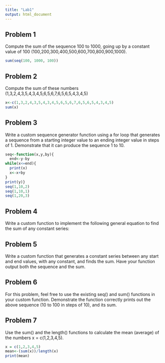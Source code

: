 ```yaml
---
title: "Lab1"
output: html_document
---
```


## Problem 1
Compute the sum of the sequence 100 to 1000, going up by a constant value of 100 (100,200,300,400,500,600,700,800,900,1000).
```r
sum(seq(100, 1000, 100))
```

## Problem 2
Compute the sum of these numbers (1,3,2,4,3,5,4,3,4,5,6,5,6,7,6,5,6,5,4,3,4,5)
```r
x<-c(1,3,2,4,3,5,4,3,4,5,6,5,6,7,6,5,6,5,4,3,4,5)
sum(x)
```
## Problem 3
Write a custom sequence generator function using a for loop that generates a sequence from a starting integer value to an ending integer value in steps of 1. Demonstrate that it can produce the sequence 1 to 10.
```r

seq<-function(x,y,by){
  end<-y-by
while(x<=end){
  print(x)
  x<-x+by
}
print(y)}
seq(1,10,2)
seq(1,10,1)
seq(1,20,3)
```
## Problem 4
Write a custom function to implement the following general equation to find the sum of any constant series:

## Problem 5 
Write a custom function that generates a constant series between any start and end values, with any constant, and finds the sum. Have your function output both the sequence and the sum.

## Problem 6 
For this problem, feel free to use the existing seq() and sum() functions in your custom function. Demonstrate the function correctly prints out the above sequence (10 to 100 in steps of 10), and its sum.

## Problem 7 
Use the sum() and the length() functions to calculate the mean (average) of the numbers x = c(1,2,3,4,5).
```r
x = c(1,2,3,4,5)
mean<-(sum(x))/length(x)
print(mean)

```

